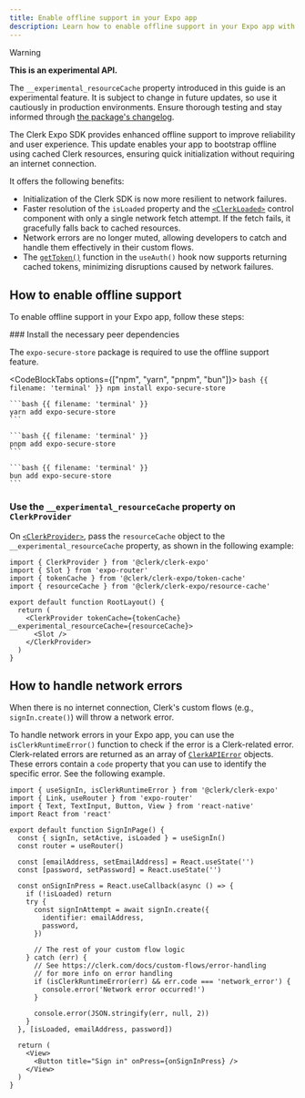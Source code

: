 ```yaml
---
title: Enable offline support in your Expo app
description: Learn how to enable offline support in your Expo app with Clerk.
---
```


> [!WARNING]
> **This is an experimental API.**
>
> The `__experimental_resourceCache` property introduced in this guide is an experimental feature. It is subject to change in future updates, so use it cautiously in production environments. Ensure thorough testing and stay informed through [the package's changelog](https://github.com/clerk/javascript/blob/main/packages/expo/CHANGELOG.md).

The Clerk Expo SDK provides enhanced offline support to improve reliability and user experience. This update enables your app to bootstrap offline using cached Clerk resources, ensuring quick initialization without requiring an internet connection.

It offers the following benefits:

- Initialization of the Clerk SDK is now more resilient to network failures.
- Faster resolution of the `isLoaded` property and the [`<ClerkLoaded>`](/docs/components/control/clerk-loaded) control component with only a single network fetch attempt. If the fetch fails, it gracefully falls back to cached resources.
- Network errors are no longer muted, allowing developers to catch and handle them effectively in their custom flows.
- The [`getToken()`](/docs/references/javascript/session#get-token) function in the `useAuth()` hook now supports returning cached tokens, minimizing disruptions caused by network failures.

## How to enable offline support

To enable offline support in your Expo app, follow these steps:

<Steps>
  ### Install the necessary peer dependencies

  The `expo-secure-store` package is required to use the offline support feature.

  <CodeBlockTabs options={["npm", "yarn", "pnpm", "bun"]}>
    ```bash {{ filename: 'terminal' }}
    npm install expo-secure-store
    ```

    ```bash {{ filename: 'terminal' }}
    yarn add expo-secure-store
    ```

    ```bash {{ filename: 'terminal' }}
    pnpm add expo-secure-store
    ```

    ```bash {{ filename: 'terminal' }}
    bun add expo-secure-store
    ```
  </CodeBlockTabs>

  ### Use the `__experimental_resourceCache` property on `ClerkProvider`

  On [`<ClerkProvider>`](/docs/reference/components/clerk-provider), pass the `resourceCache` object to the `__experimental_resourceCache` property, as shown in the following example:

  ```tsx {{ filename: 'app/_layout.tsx', mark: [4, 8] }}
  import { ClerkProvider } from '@clerk/clerk-expo'
  import { Slot } from 'expo-router'
  import { tokenCache } from '@clerk/clerk-expo/token-cache'
  import { resourceCache } from '@clerk/clerk-expo/resource-cache'

  export default function RootLayout() {
    return (
      <ClerkProvider tokenCache={tokenCache} __experimental_resourceCache={resourceCache}>
        <Slot />
      </ClerkProvider>
    )
  }
  ```
</Steps>

## How to handle network errors

When there is no internet connection, Clerk's custom flows (e.g., `signIn.create()`) will throw a network error.

To handle network errors in your Expo app, you can use the `isClerkRuntimeError()` function to check if the error is a Clerk-related error. Clerk-related errors are returned as an array of [`ClerkAPIError`](/docs/references/javascript/types/clerk-api-error) objects. These errors contain a `code` property that you can use to identify the specific error. See the following example.

```tsx {{ mark: [1, [22, 30]] }}
import { useSignIn, isClerkRuntimeError } from '@clerk/clerk-expo'
import { Link, useRouter } from 'expo-router'
import { Text, TextInput, Button, View } from 'react-native'
import React from 'react'

export default function SignInPage() {
  const { signIn, setActive, isLoaded } = useSignIn()
  const router = useRouter()

  const [emailAddress, setEmailAddress] = React.useState('')
  const [password, setPassword] = React.useState('')

  const onSignInPress = React.useCallback(async () => {
    if (!isLoaded) return
    try {
      const signInAttempt = await signIn.create({
        identifier: emailAddress,
        password,
      })

      // The rest of your custom flow logic
    } catch (err) {
      // See https://clerk.com/docs/custom-flows/error-handling
      // for more info on error handling
      if (isClerkRuntimeError(err) && err.code === 'network_error') {
        console.error('Network error occurred!')
      }

      console.error(JSON.stringify(err, null, 2))
    }
  }, [isLoaded, emailAddress, password])

  return (
    <View>
      <Button title="Sign in" onPress={onSignInPress} />
    </View>
  )
}
```
